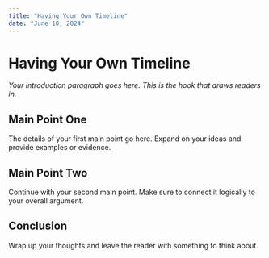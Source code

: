 ```yaml
---
title: "Having Your Own Timeline"
date: "June 10, 2024"
---
```


# Having Your Own Timeline

*Your introduction paragraph goes here. This is the hook that draws readers in.*

## Main Point One

The details of your first main point go here. Expand on your ideas and provide examples or evidence.

## Main Point Two

Continue with your second main point. Make sure to connect it logically to your overall argument.

## Conclusion

Wrap up your thoughts and leave the reader with something to think about.
